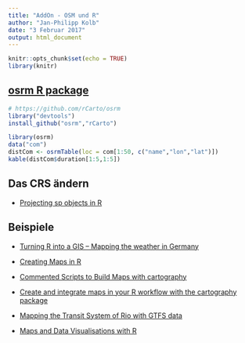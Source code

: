 ```yaml
---
title: "AddOn - OSM und R"
author: "Jan-Philipp Kolb"
date: "3 Februar 2017"
output: html_document
---
```


```r
knitr::opts_chunk$set(echo = TRUE)
library(knitr)
```

## [osrm R package](https://github.com/rCarto/osrm)

```r
# https://github.com/rCarto/osrm
library("devtools")
install_github("osrm","rCarto")
```


```r
library(osrm)
data("com")
distCom <- osrmTable(loc = com[1:50, c("name","lon","lat")])
kable(distCom$duration[1:5,1:5])
```

## Das CRS ändern

- [Projecting sp objects in R](http://gis.stackexchange.com/questions/31743/projecting-sp-objects-in-r)


## Beispiele

- [Turning R into a GIS – Mapping the weather in Germany](https://www.r-bloggers.com/turning-r-into-a-gis-mapping-the-weather-in-germany/)


- [Creating Maps in R](https://github.com/Robinlovelace/Creating-maps-in-R)

- [Commented Scripts to Build Maps with cartography](https://cran.r-project.org/web/packages/cartography/vignettes/cartography.html)

- [Create and integrate maps in your R workflow with the cartography package](https://rgeomatic.hypotheses.org/842)

- [Mapping the Transit System of Rio with GTFS data ](http://urbandemographics.blogspot.de/2015/03/mapping-transit-system-of-rio-with-gtfs.html)

- [Maps and Data Visualisations with R](http://spatial.ly/r/)